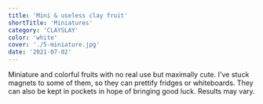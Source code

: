 ```yaml
---
title: 'Mini & useless clay fruit'
shortTitle: 'Miniatures'
category: 'CLAYSLAY'
color: 'white'
cover: './5-miniature.jpg'
date: '2021-07-02'
---
```


Miniature and colorful fruits with no real use but maximally cute. I've stuck magnets to some of them, so they can prettify fridges or whiteboards. They can also be kept in pockets in hope of bringing good luck. Results may vary.
